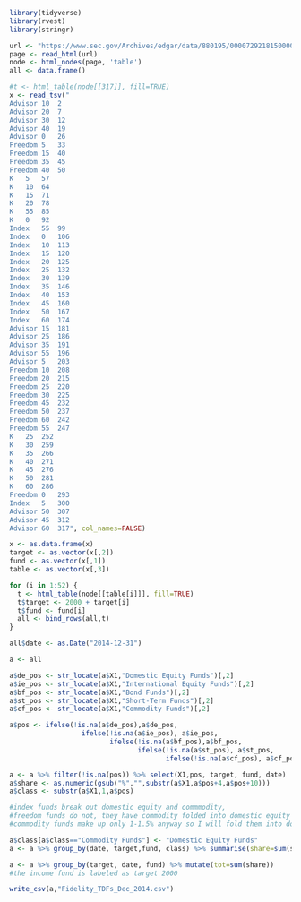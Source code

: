 

```r
library(tidyverse)
library(rvest)
library(stringr)

url <- "https://www.sec.gov/Archives/edgar/data/880195/000072921815000016/abbmain.htm"
page <- read_html(url)
node <- html_nodes(page, 'table') 
all <- data.frame()

#t <- html_table(node[[317]], fill=TRUE) 
x <- read_tsv("
Advisor	10	2
Advisor	20	7
Advisor	30	12
Advisor	40	19
Advisor	0	26
Freedom	5	33
Freedom	15	40
Freedom	35	45
Freedom	40	50
K	5	57
K	10	64
K	15	71
K	20	78
K	55	85
K	0	92
Index	55	99
Index	0	106
Index	10	113
Index	15	120
Index	20	125
Index	25	132
Index	30	139
Index	35	146
Index	40	153
Index	45	160
Index	50	167
Index	60	174
Advisor	15	181
Advisor	25	186
Advisor	35	191
Advisor	55	196
Advisor	5	203
Freedom	10	208
Freedom	20	215
Freedom	25	220
Freedom	30	225
Freedom	45	232
Freedom	50	237
Freedom	60	242
Freedom	55	247
K	25	252
K	30	259
K	35	266
K	40	271
K	45	276
K	50	281
K	60	286
Freedom	0	293
Index	5	300
Advisor	50	307
Advisor	45	312
Advisor	60	317", col_names=FALSE)

x <- as.data.frame(x)
target <- as.vector(x[,2])
fund <- as.vector(x[,1])
table <- as.vector(x[,3])

for (i in 1:52) {
  t <- html_table(node[[table[i]]], fill=TRUE) 
  t$target <- 2000 + target[i]
  t$fund <- fund[i]
  all <- bind_rows(all,t)
}

all$date <- as.Date("2014-12-31")

a <- all

a$de_pos <- str_locate(a$X1,"Domestic Equity Funds")[,2]
a$ie_pos <- str_locate(a$X1,"International Equity Funds")[,2]
a$bf_pos <- str_locate(a$X1,"Bond Funds")[,2]
a$st_pos <- str_locate(a$X1,"Short-Term Funds")[,2]
a$cf_pos <- str_locate(a$X1,"Commodity Funds")[,2]

a$pos <- ifelse(!is.na(a$de_pos),a$de_pos,
                  ifelse(!is.na(a$ie_pos), a$ie_pos,
                         ifelse(!is.na(a$bf_pos),a$bf_pos, 
                                ifelse(!is.na(a$st_pos), a$st_pos,
                                       ifelse(!is.na(a$cf_pos), a$cf_pos,NA)))))

a <- a %>% filter(!is.na(pos)) %>% select(X1,pos, target, fund, date) 
a$share <- as.numeric(gsub("%","",substr(a$X1,a$pos+4,a$pos+10)))
a$class <- substr(a$X1,1,a$pos)

#index funds break out domestic equity and commmodity,
#freedom funds do not, they have commodity folded into domestic equity
#commodity funds make up only 1-1.5% anyway so I will fold them into domestic equity for everyone

a$class[a$class=="Commodity Funds"] <- "Domestic Equity Funds"
a <- a %>% group_by(date, target,fund, class) %>% summarise(share=sum(share))

a <- a %>% group_by(target, date, fund) %>% mutate(tot=sum(share))
#the income fund is labeled as target 2000

write_csv(a,"Fidelity_TDFs_Dec_2014.csv")

```